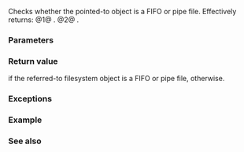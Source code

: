 {{cpp/filesystem/directory_entry/title|is_fifo}}
{{cpp/filesystem/directory_entry/navbar}}
{{dcl begin}}
{{dcl|num=1|since=c++17|
bool is_fifo() const;
}}
{{dcl|num=2|since=c++17|
bool is_fifo( std::error_code&amp; ec ) const noexcept;
}}
{{dcl end}}

Checks whether the pointed-to object is a FIFO or pipe file. Effectively returns:
@1@ {{c|std::filesystem::is_fifo(status())}}.
@2@ {{c|std::filesystem::is_fifo(status(ec))}}.

===Parameters===
{{par begin}}
{{par|ec|out-parameter for error reporting in the non-throwing overload}}
{{par end}}

===Return value===
{{c|true}} if the referred-to filesystem object is a FIFO or pipe file, {{c|false}} otherwise.

===Exceptions===
{{cpp/filesystem/error_handling|p|throw=1/2}}

===Example===
{{cpp/filesystem/directory entry is what example}}

===See also===
{{dsc begin}}
{{dsc inc|cpp/filesystem/dsc is_fifo}}
{{dsc end}}

{{langlinks|de|es|fr|it|ja|pt|ru|zh}}